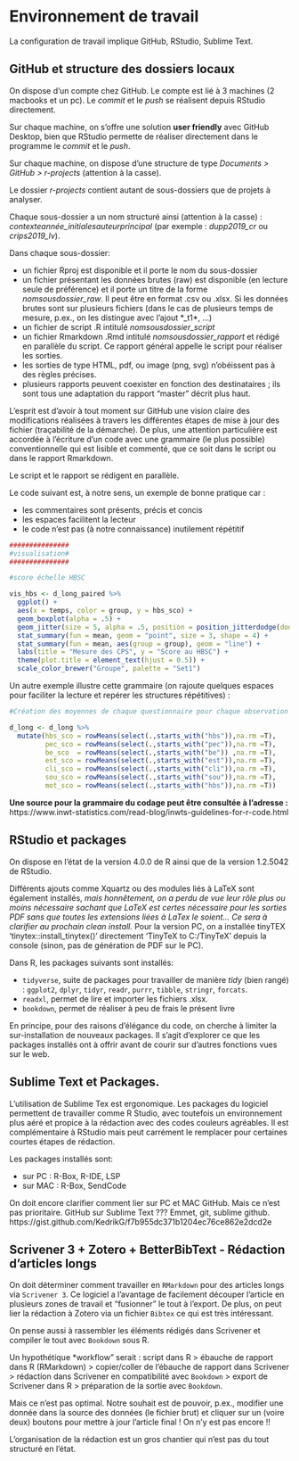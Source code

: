 # Environnement de travail

La configuration de travail implique GitHub, RStudio, Sublime Text.

## GitHub et structure des dossiers locaux

<!-- explication, avantages, inconvénients -->

On dispose d'un compte chez GitHub. Le compte est lié à 3 machines (2 macbooks et un pc). Le *commit* et le *push* se réalisent depuis RStudio directement. 

Sur chaque machine, on s'offre une solution **user friendly** avec GitHub Desktop, bien que RStudio permette de réaliser directement dans le programme le *commit* et le *push*.

Sur chaque machine, on dispose d'une structure de type *Documents > GitHub > r-projects* (attention à la casse).

Le dossier *r-projects* contient autant de sous-dossiers que de projets à analyser. 

Chaque sous-dossier a un nom structuré ainsi (attention à la casse) : *contexteannée_initialesauteurprincipal* (par exemple : *dupp2019_cr* ou *crips2019_lv*).

Dans chaque sous-dossier:

+ un fichier Rproj est disponible et il porte le nom du sous-dossier
+ un fichier présentant les données brutes (raw) est disponible (en lecture seule de préférence) et il porte un titre de la forme *nomsousdossier_raw*. Il peut être en format .csv ou .xlsx. Si les données brutes sont sur plusieurs fichiers (dans le cas de plusieurs temps de mesure, p.ex., on les distingue avec l'ajout *_t1*, ...)
+ un fichier de script .R intitulé *nomsousdossier_script*
+ un fichier Rmarkdown .Rmd intitulé *nomsousdossier_rapport* et rédigé en parallèle du script. Ce rapport général appelle le script pour réaliser les sorties.
+ les sorties de type HTML, pdf, ou image (png, svg) n'obéissent pas à des règles précises.
+ plusieurs rapports peuvent coexister en fonction des destinataires ; ils sont tous une adaptation du rapport "master" décrit plus haut.

L'esprit est d'avoir à tout moment sur GitHub une vision claire des modifications réalisées à travers les différentes étapes de mise à jour des fichier (traçabilité de la démarche). De plus, une attention particulière est accordée à l'écriture d'un code avec une grammaire (le plus possible) conventionnelle qui est lisible et commenté, que ce soit dans le script ou dans le rapport Rmarkdown.

Le script et le rapport se rédigent en parallèle.

Le code suivant est, à notre sens, un exemple de bonne pratique car :

+ les commentaires sont présents, précis et concis
+ les espaces facilitent la lecteur
+ le code n'est pas (à notre connaissance) inutilement répétitif

```r
###############
#visualisation#
###############

#score échelle HBSC

vis_hbs <- d_long_paired %>% 
  ggplot() +
  aes(x = temps, color = group, y = hbs_sco) +
  geom_boxplot(alpha = .5) +
  geom_jitter(size = 5, alpha = .5, position = position_jitterdodge(dodge.width=.7, jitter.width = .2)) +
  stat_summary(fun = mean, geom = "point", size = 3, shape = 4) +
  stat_summary(fun = mean, aes(group = group), geom = "line") +
  labs(title = "Mesure des CPS", y = "Score au HBSC") +
  theme(plot.title = element_text(hjust = 0.5)) +
  scale_color_brewer("Groupe", palette = "Set1")
```

Un autre exemple illustre cette grammaire (on rajoute quelques espaces pour faciliter la lecture et repérer les structures répétitives) :

```r
#Création des moyennes de chaque questionnaire pour chaque observation

d_long <- d_long %>% 
  mutate(hbs_sco = rowMeans(select(.,starts_with("hbs")),na.rm =T),
         pec_sco = rowMeans(select(.,starts_with("pec")),na.rm =T),
         be_sco  = rowMeans(select(.,starts_with("be")) ,na.rm =T),
         est_sco = rowMeans(select(.,starts_with("est")),na.rm =T),
         cli_sco = rowMeans(select(.,starts_with("cli")),na.rm =T),
         sou_sco = rowMeans(select(.,starts_with("sou")),na.rm =T),
         mot_sco = rowMeans(select(.,starts_with("hbs")),na.rm =T))
```

**Une source pour la grammaire du codage peut être consultée à l'adresse :** https://www.inwt-statistics.com/read-blog/inwts-guidelines-for-r-code.html 

## RStudio et packages

On dispose en l'état de la version 4.0.0 de R ainsi que de la version 1.2.5042 de RStudio.

Différents ajouts comme Xquartz ou des modules liés à LaTeX sont également installés, *mais honnêtement, on a perdu de vue leur rôle plus ou moins nécessaire sachant que LaTeX est certes nécessaire pour les sorties PDF sans que toutes les extensions liées à LaTex le soient... Ce sera à clarifier au prochain clean install.* Pour la version PC, on a installée tinyTEX 'tinytex::install_tinytex()' directement 'TinyTeX to C:\Users\nbr\AppData\Roaming/TinyTeX' depuis la console (sinon, pas de génération de PDF sur le PC).

Dans R, les packages suivants sont installés:

+ `tidyverse`, suite de packages pour travailler de manière *tidy* (bien rangé) : `ggplot2`, `dplyr`, `tidyr`, `readr`, `purrr`, `tibble`, `stringr`, `forcats`.
+ `readxl`, permet de lire et importer les fichiers .xlsx.
+ `bookdown`, permet de réaliser à peu de frais le présent livre

En principe, pour des raisons d'élégance du code, on cherche à limiter la sur-installation de nouveaux packages. Il s'agit d'explorer ce que les packages installés ont à offrir avant de courir sur d'autres fonctions vues sur le web.

## Sublime Text et Packages.

L'utilisation de Sublime Tex est ergonomique. Les packages du logiciel permettent de travailler comme R Studio, avec toutefois un environnement plus aéré et propice à la rédaction avec des codes couleurs agréables. Il est complémentaire à RStudio mais peut carrément le remplacer pour certaines courtes étapes de rédaction.

Les packages installés sont:

+ sur PC : R-Box, R-IDE, LSP
+ sur MAC : R-Box, SendCode

On doit encore clarifier comment lier sur PC et MAC GitHub. Mais ce n'est pas prioritaire.
GitHub sur Sublime Text ??? Emmet, git, sublime github. https://gist.github.com/KedrikG/f7b955dc371b1204ec76ce862e2dcd2e

## Scrivener 3 + Zotero + BetterBibText - Rédaction d'articles longs

On doit déterminer comment travailler en `RMarkdown` pour des articles longs via `Scrivener 3`. Ce logiciel a l'avantage de facilement découper l'article en plusieurs zones de travail et "fusionner" le tout à l'export. De plus, on peut lier la rédaction à Zotero via un fichier `Bibtex` ce qui est très intéressant.

On pense aussi à rassembler les éléments rédigés dans Scrivener et compiler le tout avec `Bookdown` sous R.

Un hypothétique *workflow" serait : script dans R > ébauche de rapport dans R (RMarkdown) > copier/coller de l'ébauche de rapport dans Scrivener > rédaction dans Scrivener en compatibilité avec `Bookdown` > export de Scrivener dans R > préparation de la sortie avec `Bookdown`.

Mais ce n'est pas optimal. Notre souhait est de pouvoir, p.ex., modifier une donnée dans la source des données (le fichier brut) et cliquer sur un (voire deux) boutons pour mettre à jour l'article final ! On n'y est pas encore !!

L'organisation de la rédaction est un gros chantier qui n'est pas du tout structuré en l'état.

